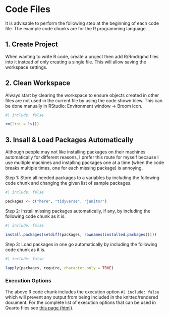 # Code Files

It is advisable to perform the following step at the beginning of each code file.  The example code chunks are for the R programming language.

## 1. Create Project

When wanting to write R code, create a project then add R/Rmd/qmd files into it instead of only creating a single file. This will allow saving the workspace settings.



## 2. Clean Workspace

Always start by clearing the workspace to ensure objects created in other files are not used in the current file by using the code shown blew.  This can be done manually in RStudio: Environment window -> Broom icon.

```r
#| include: false

rm(list = ls())
```


## 3. Insall & Load Packages Automatically

Although people may not like installing packages on their machines automatically for different reasons, I prefer this route for myself because I use multiple machines and installing packages one at a time (when the code breaks multiple times, one for each missing package) is annoying.

Step 1: Store all needed packages to a variables by including the following code chunk and changing the given list of sample packages.

```r
#| include: false

packages <- c("here", "tidyverse", "janitor")
```


Step 2: Install missing packages automatically, if any, by including the following code chunk as it is.

```r
#| include: false

install.packages(setdiff(packages, rownames(installed.packages())))

```

Step 3: Load packages in one go automatically by including the following code chunk as it is.


```r
#| include: false

lapply(packages, require, character.only = TRUE)
```


::: callout-note
### Execution Options

The above R code chunk includes the execution option `#| include: false` which will prevent any output from being included in the knitted/rendered document.  For the complete list of execution options that can be used in Quarto files see [this page (html)](https://quarto.org/docs/computations/execution-options.html).

:::
